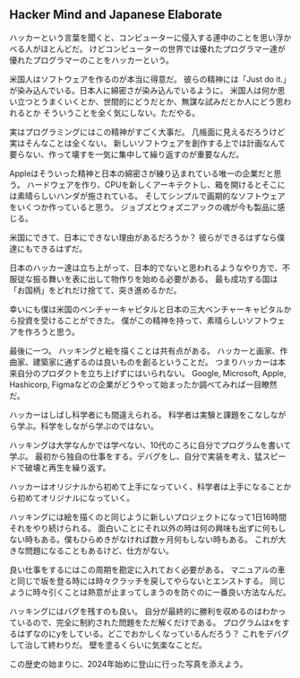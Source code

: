 
## Hacker Mind and Japanese Elaborate

ハッカーという言葉を聞くと、コンピューターに侵入する連中のことを思い浮かべる人がほとんどだ。
けどコンピューターの世界では優れたプログラマー達が優れたプログラマーのことをハッカーという。

米国人はソフトウェアを作るのが本当に得意だ。
彼らの精神には「Just do it.」が染み込んでいる。日本人に綿密さが染み込んでいるように。
米国人は何か思い立つとうまくいくとか、世間的にどうだとか、無謀な試みだとか人にどう思われるとか
そういうことを全く気にしない。ただやる。

実はプログラミングにはこの精神がすごく大事だ。
几帳面に見えるだろうけど実はそんなことは全くない。
新しいソフトウェアを創作する上では計画なんて要らない、作って壊すを一気に集中して繰り返すのが重要なんだ。

Appleはそういった精神と日本の綿密さが練り込まれている唯一の企業だと思う。
ハードウェアを作り、CPUを新しくアーキテクトし、箱を開けるとそこには素晴らしいハンダが施されている。
そしてシンプルで画期的なソフトウェアをいくつか作っていると思う。
ジョブズとウォズニアックの魂が今も製品に感じる。

米国にできて、日本にできない理由があるだろうか？
彼らができるはずなら僕達にもできるはずだ。

日本のハッカー達は立ち上がって、日本的でないと思われるようなやり方で、不服従な振る舞いを表に出して物作りを始める必要がある。
最も成功する国は「お国柄」をどれだけ捨てて、突き進めるかだ。

幸いにも僕は米国のベンチャーキャピタルと日本の三大ベンチャーキャピタルから投資を受けることができた。
僕がこの精神を持って、素晴らしいソフトウェアを作ろうと思う。

最後に一つ。
ハッキングと絵を描くことは共有点がある。
ハッカーと画家、作曲家、建築家に通ずるのは良いものを創るということだ。
つまりハッカーは本来自分のプロダクトを立ち上げずにはいられない。
Google, Microsoft, Apple, Hashicorp, Figmaなどの企業がどうやって始まったか調べてみれば一目瞭然だ。

ハッカーはしばし科学者にも間違えられる。
科学者は実験と課題をこなしながら学ぶ。科学をしながら学ぶのではない。

ハッキングは大学なんかでは学べない、10代のころに自分でプログラムを書いて学ぶ。
最初から独自の仕事をする。デバグをし、自分で実装を考え、猛スピードで破壊と再生を繰り返す。

ハッカーはオリジナルから初めて上手になっていく、科学者は上手になることから初めてオリジナルになっていく。

ハッキングには絵を描くのと同じように新しいプロジェクトになって1日16時間それをやり続けられる。
面白いことにそれ以外の時は何の興味も出ずに何もしない時もある。僕もひらめきがなければ数ヶ月何もしない時もある。
これが大きな問題になることもあるけど、仕方がない。

良い仕事をするにはこの周期を勘定に入れておく必要がある。
マニュアルの車と同じで坂を登る時には時々クラッチを戻してやらないとエンストする。
同じように時々引くことは熱意が止まってしまうのを防ぐのに一番良い方法なんだ。

ハッキングにはバグを残すのも良い。
自分が最終的に勝利を収めるのはわかっているので、完全に制約された問題をただ解くだけである。
プログラムはxをするはずなのにyをしている。どこでおかしくなっているんだろう？
これをデバグして治して終わりだ。
壁を塗るくらいに気楽なことだ。

この歴史の始まりに、2024年始めに登山に行った写真を添えよう。